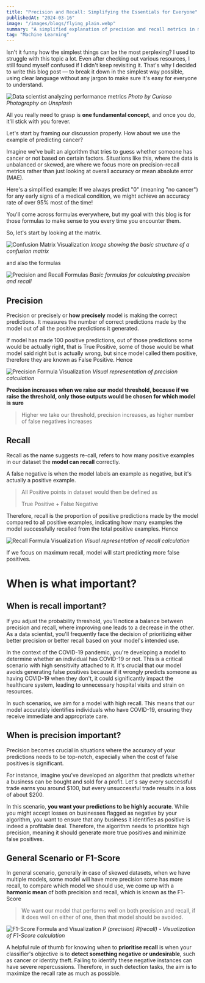 ```yaml
---
title: "Precision and Recall: Simplifying the Essentials for Everyone"
publishedAt: "2024-03-16"
image: "/images/blogs/flying_plain.webp"
summary: "A simplified explanation of precision and recall metrics in machine learning, using clear language and practical examples to make these concepts accessible to everyone."
tag: "Machine Learning"
---
```


Isn't it funny how the simplest things can be the most perplexing? I used to struggle with this topic a lot. Even after checking out various resources, I still found myself confused if I didn't keep revisiting it. That's why I decided to write this blog post — to break it down in the simplest way possible, using clear language without any jargon to make sure it's easy for everyone to understand.

![Data scientist analyzing performance metrics](/images/blogs/flying_plain.webp)
*Photo by Curioso Photography on Unsplash*

All you really need to grasp is **one fundamental concept**, and once you do, it'll stick with you forever.

Let's start by framing our discussion properly. How about we use the example of predicting cancer?

Imagine we've built an algorithm that tries to guess whether someone has cancer or not based on certain factors. Situations like this, where the data is unbalanced or skewed, are where we focus more on precision-recall metrics rather than just looking at overall accuracy or mean absolute error (MAE).

Here's a simplified example: If we always predict "0" (meaning "no cancer") for any early signs of a medical condition, we might achieve an accuracy rate of over 95% most of the time!

You'll come across formulas everywhere, but my goal with this blog is for those formulas to make sense to you every time you encounter them.

So, let's start by looking at the matrix.

![Confusion Matrix Visualization](/images/blogs/confusion_matrix.webp)
*Image showing the basic structure of a confusion matrix*

and also the formulas

![Precision and Recall Formulas](/images/blogs/precision_recall_calc.webp)
*Basic formulas for calculating precision and recall*

## Precision

Precision or precisely or **how precisely** model is making the correct predictions. It measures the number of correct predictions made by the model out of all the positive predictions it generated.

If model has made 100 positive predictions, out of those predictions some would be actually right, that is True Positive, some of those would be what model said right but is actually wrong, but since model called them positive, therefore they are known as False Positive. Hence

![Precision Formula Visualization](/images/blogs/precision_formula.webp)
*Visual representation of precision calculation*

**Precision increases when we raise our model threshold, because if we raise the threshold, only those outputs would be chosen for which model is sure**

> Higher we take our threshold, precision increases, as higher number of false negatives increases

## Recall

Recall as the name suggests re-call, refers to how many positive examples in our dataset the **model can recall** correctly.

A false negative is when the model labels an example as negative, but it's actually a positive example.

> All Positive points in dataset would then be defined as
> 
> True Positive + False Negative

Therefore, recall is the proportion of positive predictions made by the model compared to all positive examples, indicating how many examples the model successfully recalled from the total positive examples. Hence

![Recall Formula Visualization](/images/blogs/recall_formula.webp)
*Visual representation of recall calculation*

If we focus on maximum recall, model will start predicting more false positives.

# When is what important?

## When is recall important?

If you adjust the probability threshold, you'll notice a balance between precision and recall, where improving one leads to a decrease in the other. As a data scientist, you'll frequently face the decision of prioritizing either better precision or better recall based on your model's intended use.

In the context of the COVID-19 pandemic, you're developing a model to determine whether an individual has COVID-19 or not. This is a critical scenario with high sensitivity attached to it. It's crucial that our model avoids generating false positives because if it wrongly predicts someone as having COVID-19 when they don't, it could significantly impact the healthcare system, leading to unnecessary hospital visits and strain on resources.

In such scenarios, we aim for a model with high recall. This means that our model accurately identifies individuals who have COVID-19, ensuring they receive immediate and appropriate care.

## When is precision important?

Precision becomes crucial in situations where the accuracy of your predictions needs to be top-notch, especially when the cost of false positives is significant.

For instance, imagine you've developed an algorithm that predicts whether a business can be bought and sold for a profit. Let's say every successful trade earns you around $100, but every unsuccessful trade results in a loss of about $200.

In this scenario, **you want your predictions to be highly accurate**. While you might accept losses on businesses flagged as negative by your algorithm, you want to ensure that any business it identifies as positive is indeed a profitable deal. Therefore, the algorithm needs to prioritize high precision, meaning it should generate more true positives and minimize false positives.

## General Scenario or F1-Score

In general scenario, generally in case of skewed datasets, when we have multiple models, some model will have more precision some has more recall, to compare which model we should use, we come up with a **harmonic mean** of both precision and recall, which is known as the F1-Score

> We want our model that performs well on both precision and recall, if it does well on either of one, then that model should be avoided.

![F1-Score Formula and Visualization](/images/blogs/f1score_formula.webp)
*P (precision) R(recall) - Visualization of F1-Score calculation*

A helpful rule of thumb for knowing when to **prioritise recall** is when your classifier's objective is to **detect something negative or undesirable**, such as cancer or identity theft. Failing to identify these negative instances can have severe repercussions. Therefore, in such detection tasks, the aim is to maximize the recall rate as much as possible. 